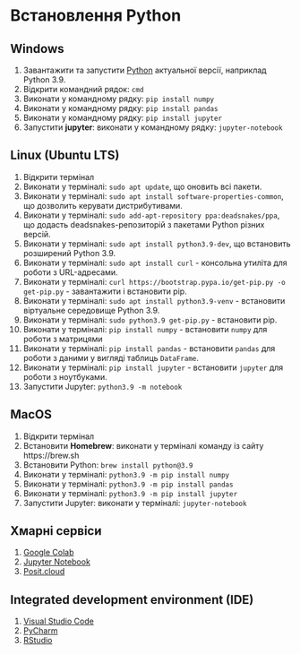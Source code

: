 # Встановлення Python

## Windows

1. Завантажити та запустити [Python](https://www.python.org/downloads/) актуальної версії, наприклад Python 3.9.
2. Відкрити командний рядок: `cmd`
3. Виконати у командному рядку: `pip install numpy`
4. Виконати у командному рядку: `pip install pandas`
5. Виконати у командному рядку: `pip install jupyter`
6. Запустити **jupyter**: виконати у командному рядку: `jupyter-notebook`

## Linux (Ubuntu LTS)

1. Відкрити термінал
2. Виконати у терміналі: `sudo apt update`, що оновить всі пакети.
3. Виконати у терміналі: `sudo apt install software-properties-common`, що дозволить керувати дистрибутивами.
4. Виконати у терміналі: `sudo add-apt-repository ppa:deadsnakes/ppa`, що додасть deadsnakes-репозиторій з пакетами Python різних версій.
5. Виконати у терміналі: `sudo apt install python3.9-dev`, що встановить розширений Python 3.9.
6. Виконати у терміналі: `sudo apt install curl` - консольна утиліта для роботи з URL-адресами.
7. Виконати у терміналі: `curl https://bootstrap.pypa.io/get-pip.py -o get-pip.py` - завантажити і встановити pip.
8. Виконати у терміналі: `sudo apt install python3.9-venv` - встановити віртуальне середовище Python 3.9.
9. Виконати у терміналі: `sudo python3.9 get-pip.py` - встановити pip.
10. Виконати у терміналі: `pip install numpy` - встановити `numpy` для роботи з матрицями
11. Виконати у терміналі: `pip install pandas` - встановити `pandas` для роботи з даними у вигляді таблиць `DataFrame`.
12. Виконати у терміналі: `pip install jupyter` - встановити `jupyter` для роботи з ноутбуками.
13. Запустити Jupyter: `python3.9 -m notebook`

## MacOS

1. Відкрити термінал
2. Встановити **Homebrew**: виконати у терміналі команду із сайту https://brew.sh
3. Встановити Python: `brew install python@3.9`
4. Виконати у терміналі: `python3.9 -m pip install numpy`
5. Виконати у терміналі: `python3.9 -m pip install pandas`
6. Виконати у терміналі: `python3.9 -m pip install jupyter`
7. Запустити Jupyter: виконати у терміналі: `jupyter-notebook`

## Хмарні сервіси

1. [Google Colab](https://colab.research.google.com/)
2. [Jupyter Notebook](https://jupyter.org/try)
3. [Posit.cloud](https://posit.cloud/)

## Integrated development environment (IDE)

1. [Visual Studio Code](https://code.visualstudio.com/)
2. [PyCharm](https://www.jetbrains.com/pycharm/)
3. [RStudio](https://rstudio.com/)